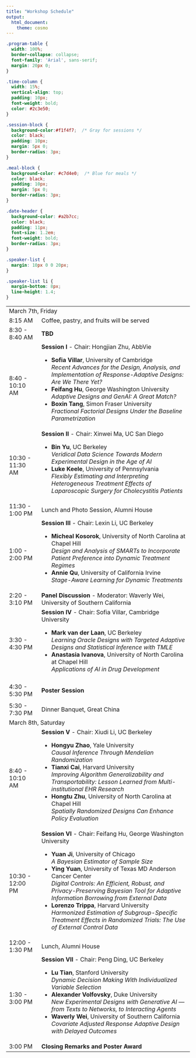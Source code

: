 ```yaml
---
title: "Workshop Schedule"
output: 
  html_document:
    theme: cosmo
---
```


```css
.program-table {
  width: 100%;
  border-collapse: collapse;
  font-family: 'Arial', sans-serif;
  margin: 20px 0;
}

.time-column {
  width: 15%;
  vertical-align: top;
  padding: 10px;
  font-weight: bold;
  color: #2c3e50;
}

.session-block {
  background-color:#f1f4f7;  /* Gray for sessions */
  color: black;
  padding: 10px;
  margin: 5px 0;
  border-radius: 3px;
}

.meal-block {
  background-color: #c7d4e0;  /* Blue for meals */
  color: black;
  padding: 10px;
  margin: 5px 0;
  border-radius: 3px;
}

.date-header {
  background-color: #a2b7cc;  
  color: black;
  padding: 11px;
  font-size: 1.2em;
  font-weight: bold;
  border-radius: 3px;
}

.speaker-list {
  margin: 10px 0 0 20px;
}

.speaker-list li {
  margin-bottom: 8px;
  line-height: 1.4;
}
```

<table class="program-table">

<tr><td colspan="2" class="date-header">March 7th, Friday</td></tr>

<tr>
<td class="time-column">8:15 AM</td>
<td><div class="meal-block">Coffee, pastry, and fruits will be served</div></td>
</tr>

<tr>
<td class="time-column">8:30 - 8:40 AM</td>
<td>
<div class="session-block">
<strong>TBD</strong>
</td>
</tr>

<tr>
<td class="time-column">8:40 - 10:10 AM</td>
<td>
<div class="session-block">
<strong>Session I </strong> - Chair: Hongjian Zhu, AbbVie 
<ul class="speaker-list">
<li><strong>Sofia Villar</strong>, University of Cambridge<br><em>Recent Advances for the Design, Analysis, and Implementation of Response-Adaptive Designs: Are We There Yet?</em></li>
<li><strong>Feifang Hu</strong>, George Washington University<br><em>Adaptive Designs and GenAI: A Great Match?</em></li>
<li><strong>Boxin Tang</strong>, Simon Fraser University<br><em>Fractional Factorial Designs Under the Baseline Parametrization</em></li>
</ul>
</div>
</td>
</tr>

<tr>
<td class="time-column">10:30 - 11:30 AM</td>
<td>
<div class="session-block">
<strong>Session II</strong> - Chair: Xinwei Ma, UC San Diego
<ul class="speaker-list">
<li><strong>Bin Yu</strong>, UC Berkeley<br><em>Veridical Data Science Towards Modern Experimental Design in the Age of AI</em></li>
<li><strong>Luke Keele</strong>, University of Pennsylvania<br><em>Flexibly Estimating and Interpreting Heterogeneous Treatment Effects of Laparoscopic Surgery for Cholecystitis Patients</em></li>
</ul>
</div>
</td>
</tr>

<tr>
<td class="time-column">11:30 - 1:00 PM</td>
<td><div class="meal-block">Lunch and Photo Session, Alumni House</div></td>
</tr>

<tr>
<td class="time-column">1:00 - 2:00 PM</td>
<td>
<div class="session-block">
<strong>Session III</strong> - Chair: Lexin Li, UC Berkeley
<ul class="speaker-list">
<li><strong>Micheal Kosorok</strong>, University of North Carolina at Chapel Hill<br><em>Design and Analysis of SMARTs to Incorporate Patient Preference into Dynamic Treatment Regimes</em></li>
<li><strong>Annie Qu</strong>, University of California Irvine<br><em>Stage-Aware Learning for Dynamic Treatments</em></li>
</ul>
</div>
</td>
</tr>

<tr>
<td class="time-column">2:20 - 3:10 PM</td>
<td>
<div class="session-block">
<strong>Panel Discussion</strong> - Moderator: Waverly Wei, University of Southern California
</td>
</tr>

<tr>
<td class="time-column">3:30 - 4:30 PM</td>
<td>
<div class="session-block">
<strong>Session IV</strong> - Chair: Sofia Villar, Cambridge University
<ul class="speaker-list">
<li><strong>Mark van der Laan</strong>, UC Berkeley<br><em>Learning Oracle Designs with Targeted Adaptive Designs and Statistical Inference with TMLE</em></li>
<li><strong>Anastasia Ivanova</strong>, University of North Carolina at Chapel Hill<br><em>Applications of AI in Drug Development</em></li>
</ul>
</div>
</td>
</tr>

<tr>
<td class="time-column">4:30 - 5:30 PM</td>
<td>
<div class="session-block">
<strong>Poster Session</strong>
</div>
</td>
</tr>

<tr>
<td class="time-column">5:30 - 7:30 PM</td>
<td><div class="meal-block">Dinner Banquet, Great China</div></td>
</tr>

<tr><td colspan="2" class="date-header">March 8th, Saturday</td></tr>

<tr>
<td class="time-column">8:40 - 10:10 AM</td>
<td>
<div class="session-block">
<strong>Session V</strong> - Chair: Xiudi Li, UC Berkeley
<ul class="speaker-list">
<li><strong>Hongyu Zhao</strong>, Yale University<br><em>Causal Inference Through Mendelian Randomization</em></li>
<li><strong>Tianxi Cai</strong>, Harvard University<br><em>Improving Algorithm Generalizability and Transportability: Lesson Learned from Multi-institutional EHR Research</em></li>
<li><strong>Hongtu Zhu</strong>, University of North Carolina at Chapel Hill<br><em>Spatially Randomized Designs Can Enhance Policy Evaluation</em></li>
</ul>
</div>
</td>
</tr>

<tr>
<td class="time-column">10:30 - 12:00 PM</td>
<td>
<div class="session-block">
<strong>Session VI</strong> - Chair: Feifang Hu, George Washington University
<ul class="speaker-list">
<li><strong>Yuan Ji</strong>, University of Chicago<br><em>A Bayesian Estimator of Sample Size</em></li>
<li><strong>Ying Yuan</strong>, University of Texas MD Anderson Cancer Center<br><em>Digital Controls: An Efficient, Robust, and Privacy-Preserving Bayesian Tool for Adaptive Information Borrowing from External Data</em></li>
<li><strong>Lorenzo Trippa</strong>, Harvard University<br><em>Harmonized Estimation of Subgroup-Specific Treatment Effects in Randomized Trials: The Use of External Control Data</em></li>
</ul>
</div>
</td>
</tr>

<tr>
<td class="time-column">12:00 - 1:30 PM</td>
<td><div class="meal-block">Lunch, Alumni House</div></td>
</tr>

<tr>
<td class="time-column">1:30 - 3:00 PM</td>
<td>
<div class="session-block">
<strong>Session VII</strong> - Chair: Peng Ding, UC Berkeley
<ul class="speaker-list">
<li><strong>Lu Tian</strong>, Stanford University<br><em>Dynamic Decision Making With Individualized Variable Selection</em></li>
<li><strong>Alexander Volfovsky</strong>, Duke University<br><em>New Experimental Designs with Generative AI — from Texts to Networks, to Interacting Agents</em></li>
<li><strong>Waverly Wei</strong>, University of Southern California<br><em>Covariate Adjusted Response Adaptive Design with Delayed Outcomes</em></li>
</ul>
</div>
</td>
</tr>

<tr>
<td class="time-column">3:00 PM</td>
<td>
<div class="session-block">
<strong>Closing Remarks and Poster Award</strong>
</td>
</tr>

</table>